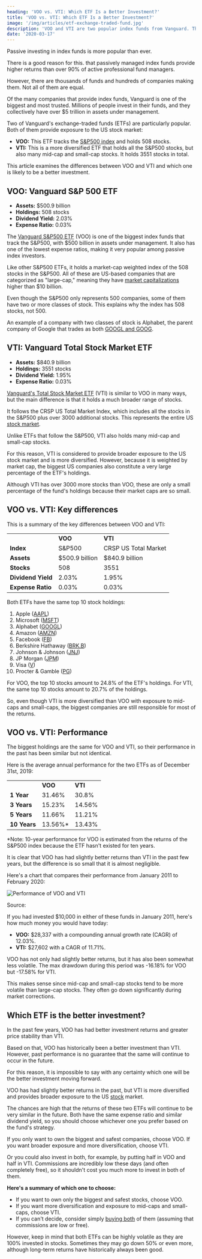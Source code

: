 ```yaml
---
heading: 'VOO vs. VTI: Which ETF Is a Better Investment?'
title: 'VOO vs. VTI: Which ETF Is a Better Investment?'
image: '/img/articles/etf-exchange-traded-fund.jpg'
description: 'VOO and VTI are two popular index funds from Vanguard. This article looks at the differences between them and explores which one is better to invest in.'
date: '2020-03-17'
---
```


Passive investing in index funds is more popular than ever.

There is a good reason for this. <External url="https://www.aei.org/carpe-diem/more-evidence-that-its-very-hard-to-beat-the-market-over-time-95-of-financial-professionals-cant-do-it/" text="Research shows" /> that passively managed index funds provide higher returns than over 90% of active professional fund managers.

However, there are thousands of funds and hundreds of companies making them. Not all of them are equal.

Of the many companies that provide index funds, Vanguard is one of the biggest and most trusted. Millions of people invest in their funds, and they collectively have over $5 trillion in assets under management.

Two of Vanguard's exchange-traded funds (ETFs) are particularly popular. Both of them provide exposure to the US stock market:

-  **VOO:** This ETF tracks the [S&P500 index](/what-is-the-best-sp500-etf/) and holds 508 stocks.
-  **VTI:** This is a more diversified ETF that holds all the S&P500 stocks, but also many mid-cap and small-cap stocks. It holds 3551 stocks in total.

This article examines the differences between VOO and VTI and which one is likely to be a better investment.

## VOO: Vanguard S&P 500 ETF

-  **Assets:** $500.9 billion
-  **Holdings:** 508 stocks
-  **Dividend Yield:** 2.03%
-  **Expense Ratio:** 0.03%

The [Vanguard S&P500 ETF](/etf/voo/) (VOO) is one of the biggest index funds that track the S&P500, with $500 billion in assets under management. It also has one of the lowest expense ratios, making it very popular among passive index investors.

Like other S&P500 ETFs, it holds a market-cap weighted index of the 508 stocks in the S&P500. All of these are US-based companies that are categorized as "large-cap," meaning they have [market capitalizations](/term/market-capitalization/) higher than $10 billion.

Even though the S&P500 only represents 500 companies, some of them have two or more classes of stock. This explains why the index has 508 stocks, not 500.

An example of a company with two classes of stock is Alphabet, the parent company of Google that trades as both [GOOGL and GOOG](/goog-vs-googl-stock/).

## VTI: Vanguard Total Stock Market ETF

-  **Assets:** $840.9 billion
-  **Holdings:** 3551 stocks
-  **Dividend Yield:** 1.95%
-  **Expense Ratio:** 0.03%

[Vanguard's Total Stock Market ETF](/etf/vti/) (VTI) is similar to VOO in many ways, but the main difference is that it holds a much broader range of stocks.

It follows the CRSP US Total Market Index, which includes all the stocks in the S&P500 plus over 3000 additional stocks. This represents the entire US [stock market](/stock-market-hours/).

Unlike ETFs that follow the S&P500, VTI also holds many mid-cap and small-cap stocks.

For this reason, VTI is considered to provide broader exposure to the US stock market and is more diversified. However, because it is weighted by market cap, the biggest US companies also constitute a very large percentage of the ETF's holdings.

Although VTI has over 3000 more stocks than VOO, these are only a small percentage of the fund's holdings because their market caps are so small.

## VOO vs. VTI: Key differences

This is a summary of the key differences between VOO and VTI:

<table>
	<tbody>
		<tr>
			<td></td>
			<td>
				<strong>VOO</strong>
			</td>
			<td>
				<strong>VTI</strong>
			</td>
		</tr>
		<tr>
			<td>
				<strong>Index</strong>
			</td>
			<td>S&amp;P500</td>
			<td>CRSP US Total Market</td>
		</tr>
		<tr>
			<td>
				<strong>Assets</strong>
			</td>
			<td>$500.9 billion</td>
			<td>$840.9 billion</td>
		</tr>
		<tr>
			<td>
				<strong>Stocks</strong>
			</td>
			<td>508</td>
			<td>3551</td>
		</tr>
		<tr>
			<td>
				<strong>Dividend Yield</strong>
			</td>
			<td>2.03%</td>
			<td>1.95%</td>
		</tr>
		<tr>
			<td>
				<strong>Expense Ratio</strong>
			</td>
			<td>0.03%</td>
			<td>0.03%</td>
		</tr>
	</tbody>
</table>

Both ETFs have the same top 10 stock holdings:

1. Apple ([AAPL](/stocks/aapl/))
2. Microsoft ([MSFT](/stocks/msft/))
3. Alphabet ([GOOGL](/stocks/googl/))
4. Amazon ([AMZN](/stocks/amzn/))
5. Facebook ([FB](/stocks/fb/))
6. Berkshire Hathaway ([BRK.B](/stocks/brk.b))
7. Johnson & Johnson ([JNJ](/stocks/jnj/))
8. JP Morgan ([JPM](/stocks/jpm/))
9. Visa ([V](/stocks/v/))
10.   Procter & Gamble ([PG](/stocks/pg/))

For VOO, the top 10 stocks amount to 24.8% of the ETF's holdings. For VTI, the same top 10 stocks amount to 20.7% of the holdings.

So, even though VTI is more diversified than VOO with exposure to mid-caps and small-caps, the biggest companies are still responsible for most of the returns.

## VOO vs. VTI: Performance

The biggest holdings are the same for VOO and VTI, so their performance in the past has been similar but not identical.

Here is the average annual performance for the two ETFs as of December 31st, 2019:

<table>
	<tbody>
		<tr>
			<td></td>
			<td>
				<strong>VOO</strong>
			</td>
			<td>
				<strong>VTI</strong>
			</td>
		</tr>
		<tr>
			<td>
				<strong>1 Year</strong>
			</td>
			<td>31.46%</td>
			<td>30.8%</td>
		</tr>
		<tr>
			<td>
				<strong>3 Years</strong>
			</td>
			<td>15.23%</td>
			<td>14.56%</td>
		</tr>
		<tr>
			<td>
				<strong>5 Years</strong>
			</td>
			<td>11.66%</td>
			<td>11.21%</td>
		</tr>
		<tr>
			<td>
				<strong>10 Years</strong>
			</td>
			<td>13.56%*</td>
			<td>13.43%</td>
		</tr>
	</tbody>
</table>

\*Note: 10-year performance for VOO is estimated from the returns of the S&P500 index because the ETF hasn't existed for ten years.

It is clear that VOO has had slightly better returns than VTI in the past few years, but the difference is so small that it is almost negligible.

Here's a chart that compares their performance from January 2011 to February 2020:

<img
	src="/img/articles/voo-vs-vti-performance.png"
	alt="Performance of VOO and VTI"
	width={1592}
	height={836}
	loading="lazy"
/>

Source: <External url="https://www.portfoliovisualizer.com/" text="portfoliovisualizer.com" />

If you had invested $10,000 in either of these funds in January 2011, here's how much money you would have today:

-  **VOO:** $28,337 with a compounding annual growth rate (CAGR) of 12.03%.
-  **VTI:** $27,602 with a CAGR of 11.71%.

VOO has not only had slightly better returns, but it has also been somewhat less volatile. The max drawdown during this period was -16.18% for VOO but -17.58% for VTI.

This makes sense since mid-cap and small-cap stocks tend to be more volatile than large-cap stocks. They often go down significantly during market corrections.

## Which ETF is the better investment?

In the past few years, VOO has had better investment returns and greater price stability than VTI.

Based on that, VOO has historically been a better investment than VTI. However, past performance is no guarantee that the same will continue to occur in the future.

For this reason, it is impossible to say with any certainty which one will be the better investment moving forward.

VOO has had slightly better returns in the past, but VTI is more diversified and provides broader exposure to the US [stock](/stocks/) market.

The chances are high that the returns of these two ETFs will continue to be very similar in the future. Both have the same expense ratio and similar dividend yield, so you should choose whichever one you prefer based on the fund's strategy.

If you only want to own the biggest and safest companies, choose VOO. If you want broader exposure and more diversification, choose VTI.

Or you could also invest in both, for example, by putting half in VOO and half in VTI. Commissions are incredibly low these days (and often completely free), so it shouldn't cost you much more to invest in both of them.

**Here's a summary of which one to choose:**

-  If you want to own only the biggest and safest stocks, choose VOO.
-  If you want more diversification and exposure to mid-caps and small-caps, choose VTI.
-  If you can't decide, consider simply [buying both](/how-to-buy-stocks-online/) of them (assuming that commissions are low or free).

However, keep in mind that both ETFs can be highly volatile as they are 100% invested in stocks. Sometimes they may go down 50% or even more, although long-term returns have historically always been good.
